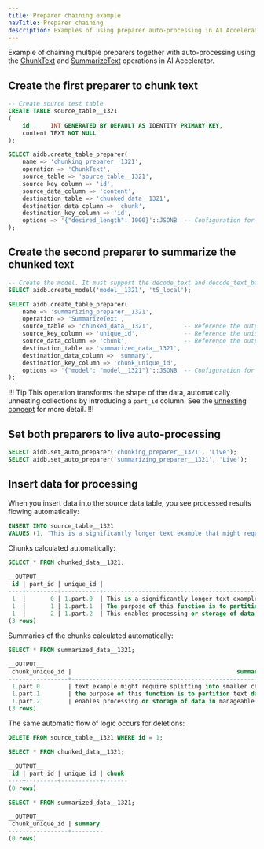 ```yaml
---
title: Preparer chaining example
navTitle: Preparer chaining
description: Examples of using preparer auto-processing in AI Accelerator.
---
```


Example of chaining multiple preparers together with auto-processing using the [ChunkText](../primitives#chunk-text) and [SummarizeText](../primitives#summarize-text) operations in AI Accelerator.

## Create the first preparer to chunk text

```sql
-- Create source test table
CREATE TABLE source_table__1321
(
    id      INT GENERATED BY DEFAULT AS IDENTITY PRIMARY KEY,
    content TEXT NOT NULL
);

SELECT aidb.create_table_preparer(
    name => 'chunking_preparer__1321',
    operation => 'ChunkText',
    source_table => 'source_table__1321',
    source_key_column => 'id',
    source_data_column => 'content',
    destination_table => 'chunked_data__1321',
    destination_data_column => 'chunk',
    destination_key_column => 'id',
    options => '{"desired_length": 1000}'::JSONB  -- Configuration for the ChunkText operation
);
```

## Create the second preparer to summarize the chunked text

```sql
-- Create the model. It must support the decode_text and decode_text_batch operations.
SELECT aidb.create_model('model__1321', 't5_local');

SELECT aidb.create_table_preparer(
    name => 'summarizing_preparer__1321',
    operation => 'SummarizeText',
    source_table => 'chunked_data__1321',         -- Reference the output from the ChunkText preparer
    source_key_column => 'unique_id',             -- Reference the unique column from the output of the ChunkText preparer
    source_data_column => 'chunk',                -- Reference the output from the ChunkText preparer
    destination_table => 'summarized_data__1321',
    destination_data_column => 'summary',
    destination_key_column => 'chunk_unique_id',
    options => '{"model": "model__1321"}'::JSONB  -- Configuration for the SummarizeText operation
);
```

!!! Tip
This operation transforms the shape of the data, automatically unnesting collections by introducing a `part_id` column. See the [unnesting concept](../concepts#unnesting) for more detail.
!!!

## Set both preparers to live auto-processing

```sql
SELECT aidb.set_auto_preparer('chunking_preparer__1321', 'Live');
SELECT aidb.set_auto_preparer('summarizing_preparer__1321', 'Live');
```

## Insert data for processing

When you insert data into the source data table, you see processed results flowing automatically:

```sql
INSERT INTO source_table__1321
VALUES (1, 'This is a significantly longer text example that might require splitting into smaller chunks. The purpose of this function is to partition text data into segments of a specified maximum length, for example, this sentence 145 is characters. This enables processing or storage of data in manageable parts.');
```

Chunks calculated automatically:

```sql
SELECT * FROM chunked_data__1321;

__OUTPUT__
 id | part_id | unique_id |                                                                       chunk
----+---------+-----------+---------------------------------------------------------------------------------------------------------------------------------------------------
 1  |       0 | 1.part.0  | This is a significantly longer text example that might require splitting into smaller chunks.
 1  |       1 | 1.part.1  | The purpose of this function is to partition text data into segments of a specified maximum length, for example, this sentence 145 is characters.
 1  |       2 | 1.part.2  | This enables processing or storage of data in manageable parts.
(3 rows)
```

Summaries of the chunks calculated automatically:

```sql
SELECT * FROM summarized_data__1321;

__OUTPUT__
 chunk_unique_id |                                               summary
-----------------+------------------------------------------------------------------------------------------------------
 1.part.0        | text example might require splitting into smaller chunks .
 1.part.1        | the purpose of this function is to partition text data into segments of a specified maximum length .
 1.part.2        | enables processing or storage of data in manageable parts .
(3 rows)
```

The same automatic flow of logic occurs for deletions:

```sql
DELETE FROM source_table__1321 WHERE id = 1;
```

```sql
SELECT * FROM chunked_data__1321;

__OUTPUT__
 id | part_id | unique_id | chunk
----+---------+-----------+-------
(0 rows)
```

```sql
SELECT * FROM summarized_data__1321;

__OUTPUT__
 chunk_unique_id | summary
-----------------+---------
(0 rows)
```
